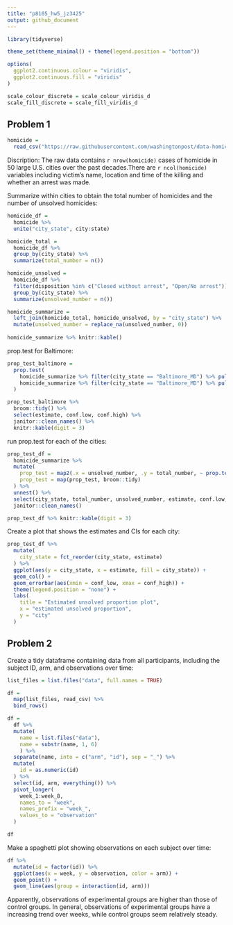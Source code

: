 ```yaml
---
title: "p8105_hw5_jz3425"
output: github_document
---
```


```r
library(tidyverse)

theme_set(theme_minimal() + theme(legend.position = "bottom"))

options(
  ggplot2.continuous.colour = "viridis",
  ggplot2.continuous.fill = "viridis"
)

scale_colour_discrete = scale_colour_viridis_d
scale_fill_discrete = scale_fill_viridis_d
```

## Problem 1

```r
homicide = 
  read_csv("https://raw.githubusercontent.com/washingtonpost/data-homicides/master/homicide-data.csv")
```

Discription: The raw data contains `r nrow(homicide)` cases of homicide in 50 large U.S. cities over the past decades.There are `r ncol(homicide)` variables including victim's name, location and time of the killing and whether an arrest was made.

Summarize within cities to obtain the total number of homicides and the number of unsolved homicides:
```r
homicide_df = 
  homicide %>% 
  unite("city_state", city:state)

homicide_total = 
  homicide_df %>% 
  group_by(city_state) %>% 
  summarize(total_number = n())

homicide_unsolved =
  homicide_df %>% 
  filter(disposition %in% c("Closed without arrest", "Open/No arrest")) %>% 
  group_by(city_state) %>% 
  summarize(unsolved_number = n())

homicide_summarize =
  left_join(homicide_total, homicide_unsolved, by = "city_state") %>% 
  mutate(unsolved_number = replace_na(unsolved_number, 0))
 
homicide_summarize %>% knitr::kable()
```

prop.test for Baltimore:

```r
prop_test_baltimore =
  prop.test(
    homicide_summarize %>% filter(city_state == "Baltimore_MD") %>% pull(unsolved_number),
    homicide_summarize %>% filter(city_state == "Baltimore_MD") %>% pull(total_number)
  )

prop_test_baltimore %>% 
  broom::tidy() %>% 
  select(estimate, conf.low, conf.high) %>% 
  janitor::clean_names() %>% 
  knitr::kable(digit = 3)
```

run prop.test for each of the cities:

```r
prop_test_df = 
  homicide_summarize %>% 
  mutate(
    prop_test = map2(.x = unsolved_number, .y = total_number, ~ prop.test(x = .x, n = .y)),
    prop_test = map(prop_test, broom::tidy)
  ) %>% 
  unnest() %>% 
  select(city_state, total_number, unsolved_number, estimate, conf.low, conf.high) %>% 
  janitor::clean_names()

prop_test_df %>% knitr::kable(digit = 3)
```

Create a plot that shows the estimates and CIs for each city:

```r
prop_test_df %>% 
  mutate(
    city_state = fct_reorder(city_state, estimate)
  ) %>% 
  ggplot(aes(y = city_state, x = estimate, fill = city_state)) +
  geom_col() +
  geom_errorbar(aes(xmin = conf_low, xmax = conf_high)) +
  theme(legend.position = "none") +
  labs(
    title = "Estimated unsolved proportion plot",
    x = "estimated unsolved proportion",
    y = "city"
  )
```

## Problem 2

Create a tidy dataframe containing data from all participants, including the subject ID, arm, and observations over time:

```r
list_files = list.files("data", full.names = TRUE)

df = 
  map(list_files, read_csv) %>% 
  bind_rows()

df =
  df %>% 
  mutate(
    name = list.files("data"),
    name = substr(name, 1, 6)
    ) %>% 
  separate(name, into = c("arm", "id"), sep = "_") %>% 
  mutate(
    id = as.numeric(id)
  ) %>% 
  select(id, arm, everything()) %>% 
  pivot_longer(
    week_1:week_8,
    names_to = "week",
    names_prefix = "week_",
    values_to = "observation"
  )

df
```

Make a spaghetti plot showing observations on each subject over time:

```r
df %>% 
  mutate(id = factor(id)) %>% 
  ggplot(aes(x = week, y = observation, color = arm)) +
  geom_point() +
  geom_line(aes(group = interaction(id, arm)))
```

Apparently, observations of experimental groups are higher than those of control groups. In general, observations of experimental groups have a increasing trend over weeks, while control groups seem relatively steady.
